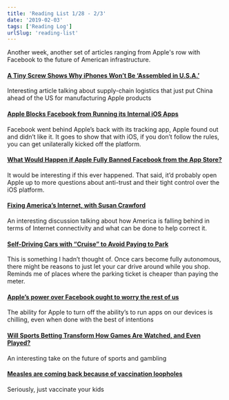 ```yaml
---
title: 'Reading List 1/28 - 2/3'
date: '2019-02-03'
tags: ['Reading Log']
urlSlug: 'reading-list'
---
```


Another week, another set of articles ranging from Apple's row with Facebook to the future of American infrastructure.

#### [A Tiny Screw Shows Why iPhones Won’t Be ‘Assembled in U.S.A.’](https://www.nytimes.com/2019/01/28/technology/iphones-apple-china-made.html)

Interesting article talking about supply-chain logistics that just put China ahead of the US for manufacturing Apple products

#### [Apple Blocks Facebook from Running its Internal iOS Apps](https://www.theverge.com/2019/1/30/18203551/apple-facebook-blocked-internal-ios-apps)

Facebook went behind Apple’s back with its tracking app, Apple found out and didn’t like it. It goes to show that with iOS, if you don’t follow the rules, you can get unilaterally kicked off the platform.

#### [What Would Happen if Apple Fully Banned Facebook from the App Store?](https://www.theverge.com/2019/2/1/18205291/apple-facebook-developer-ban-certificate-app-store)

It would be interesting if this ever happened. That said, it’d probably open Apple up to more questions about anti-trust and their tight control over the iOS platform.

#### [Fixing America’s Internet, with Susan Crawford](https://www.theverge.com/2019/1/31/18203591/internet-connectivity-susan-crawford-harvard-law-america-infrastructure-broadband-huawei-vergecast)

An interesting discussion talking about how America is falling behind in terms of Internet connectivity and what can be done to help correct it.

#### [Self-Driving Cars with “Cruise” to Avoid Paying to Park](https://news.ucsc.edu/2019/01/millardball-vehicles.html)

This is something I hadn’t thought of. Once cars become fully autonomous, there might be reasons to just let your car drive around while you shop. Reminds me of places where the parking ticket is cheaper than paying the meter.

#### [Apple’s power over Facebook ought to worry the rest of us](https://www.theverge.com/2019/1/31/18204559/apple-facebook-feud-market-research-platform-power)

The ability for Apple to turn off the ability’s to run apps on our devices is chilling, even when done with the best of intentions

#### [Will Sports Betting Transform How Games Are Watched, and Even Played?](https://www.nytimes.com/2019/01/29/magazine/sports-betting-washington.html)

An interesting take on the future of sports and gambling

#### [Measles are coming back because of vaccination loopholes](https://www.theverge.com/2019/1/30/18204333/measles-outbreaks-washington-vaccines-state-policy-anti-vax-movement)

Seriously, just vaccinate your kids
